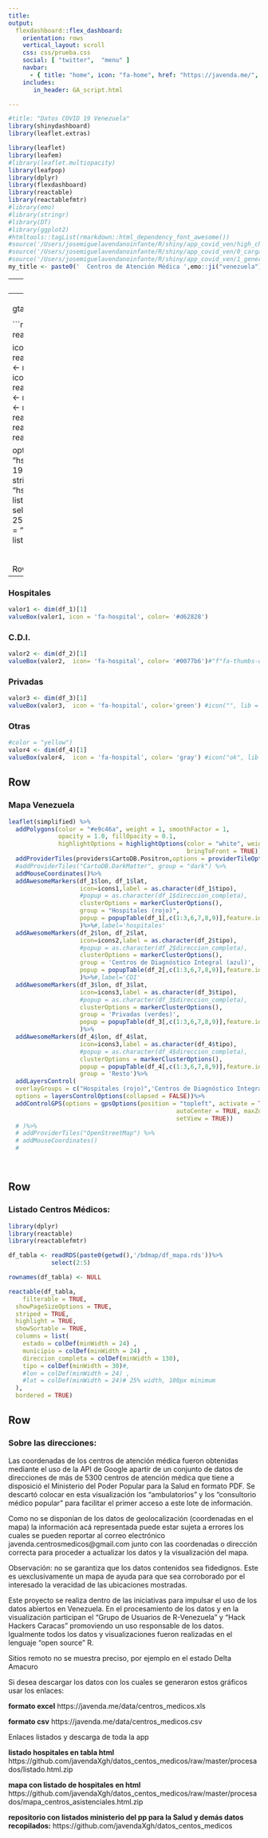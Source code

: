 ```yaml
---
title:
output: 
  flexdashboard::flex_dashboard:
    orientation: rows
    vertical_layout: scroll
    css: css/prueba.css
    social: [ "twitter",  "menu" ]
    navbar:
      - { title: "home", icon: "fa-home", href: "https://javenda.me/", align: left }
    includes:
       in_header: GA_script.html

---
```





```r
#title: "Datos COVID 19 Venezuela"
library(shinydashboard)
library(leaflet.extras)

library(leaflet)
library(leafem)
#library(leaflet.multiopacity)
library(leafpop)
library(dplyr)
library(flexdashboard)
library(reactable)
library(reactablefmtr)
#library(emo)
#library(stringr)
#library(DT)
#library(ggplot2)
#htmltools::tagList(rmarkdown::html_dependency_font_awesome())
#source('/Users/josemiguelavendanoinfante/R/shiny/app_covid_ven/high_charter_options.R')
#source('/Users/josemiguelavendanoinfante/R/shiny/app_covid_ven/0_carga_datos.R')
#source('/Users/josemiguelavendanoinfante/R/shiny/app_covid_ven/1_generacion_graficosR.R')
my_title <- paste0('  Centros de Atención Médica ',emo::ji("venezuela"),'               ')

```
---
title: '`r my_title`'

---
<!--html_preserve-->

<head>

<!-- Global site tag (gtag.js) - Google Analytics -->
  <script async src="https://www.googletagmanager.com/gtag/js?id=G-TZ967Z11S8"></script>
  <script>
    window.dataLayer = window.dataLayer || [];
    function gtag(){dataLayer.push(arguments);}
    gtag('js', new Date());

    gtag('config', 'G-TZ967Z11S8');
  </script>


</head> 
<!--/html_preserve-->


```r
simplified <- readRDS('/home/jose/R/javenda_site/ven_simplified.rds')

icons1 <- readRDS(paste0(getwd(),'/bdmap/icons1.rds'))
icons2 <- readRDS(paste0(getwd(),'/bdmap/icons2.rds'))
icons3 <- readRDS(paste0(getwd(),'/bdmap/icons3.rds'))
icons4 <- readRDS(paste0(getwd(),'/bdmap/icons4.rds'))
df_1 <- readRDS(paste0(getwd(),'/bdmap/df_1.rds'))
df_2 <- readRDS(paste0(getwd(),'/bdmap/df_2.rds'))
df_3 <- readRDS(paste0(getwd(),'/bdmap/df_3.rds'))
df_4 <- readRDS(paste0(getwd(),'/bdmap/df_4.rds'))


options(reactable.theme = reactableTheme(
  color = "hsl(233, 9%, 87%)",
  backgroundColor = "hsl(233, 9%, 19%)",
  borderColor = "hsl(233, 9%, 22%)",
  stripedColor = "hsl(233, 12%, 22%)",
  highlightColor = "hsl(233, 12%, 24%)",
  inputStyle = list(backgroundColor = "hsl(233, 9%, 25%)"),
  selectStyle = list(backgroundColor = "hsl(233, 9%, 25%)"),
  pageButtonHoverStyle = list(backgroundColor = "hsl(233, 9%, 25%)"),
  pageButtonActiveStyle = list(backgroundColor = "hsl(233, 9%, 28%)")
))
```                

              
<script>
document.querySelector(".navbar-header > span.navbar-brand").innerHTML = "`r my_title`";
</script> 

<br>





Row
-----------------------------------------------------------------------
### Hospitales
```r
valor1 <- dim(df_1)[1]
valueBox(valor1, icon = 'fa-hospital', color= '#d62828')

```

### C.D.I.
```r
valor2 <- dim(df_2)[1]
valueBox(valor2,  icon= 'fa-hospital', color= '#0077b6')#"f"fa-thumbs-down
```

### Privadas
```r
valor3 <- dim(df_3)[1]
valueBox(valor3,  icon = 'fa-hospital', color='green') #icon("", lib = "glyphicon"))#icon = "fa-download")
```

### Otras

```r
#color = "yellow")
valor4 <- dim(df_4)[1]
valueBox(valor4,  icon = 'fa-hospital', color= 'gray') #icon("ok", lib = "glyphicon"))#"fa-download")


```



Row {data-height=650}
-------------------------------------

### **Mapa Venezuela** {data-padding=50}

```r
leaflet(simplified) %>%
  addPolygons(color = "#e9c46a", weight = 1, smoothFactor = 1,
              opacity = 1.0, fillOpacity = 0.1,
              highlightOptions = highlightOptions(color = "white", weight = 2,
                                                  bringToFront = TRUE))%>%
  addProviderTiles(providers$CartoDB.Positron,options = providerTileOptions(opacity = 1))%>%
  #addProviderTiles("CartoDB.DarkMatter", group = "dark") %>%
  addMouseCoordinates()%>%
  addAwesomeMarkers(df_1$lon, df_1$lat,
                    icon=icons1,label = as.character(df_1$tipo),
                    #popup = as.character(df_1$direccion_completa),
                    clusterOptions = markerClusterOptions(),
                    group = "Hospitales (rojo)", 
                    popup = popupTable(df_1[,c(1:3,6,7,8,9)],feature.id = FALSE,row.numbers =FALSE) 
                    )%>%#,label='hospitales'
  addAwesomeMarkers(df_2$lon, df_2$lat,
                    icon=icons2,label = as.character(df_2$tipo),
                    #popup = as.character(df_2$direccion_completa),
                    clusterOptions = markerClusterOptions(),
                    group = 'Centros de Diagnóstico Integral (azul)',
                    popup = popupTable(df_2[,c(1:3,6,7,8,9)],feature.id = FALSE,row.numbers =FALSE) 
                    )%>%#,label='CDI'
  addAwesomeMarkers(df_3$lon, df_3$lat,
                    icon=icons3,label = as.character(df_3$tipo),
                    #popup = as.character(df_3$direccion_completa),
                    clusterOptions = markerClusterOptions(),
                    group = 'Privadas (verdes)',
                    popup = popupTable(df_3[,c(1:3,6,7,8,9)],feature.id = FALSE,row.numbers =FALSE) 
                    )%>%
  addAwesomeMarkers(df_4$lon, df_4$lat,
                    icon=icons3,label = as.character(df_4$tipo),
                    #popup = as.character(df_4$direccion_completa),
                    clusterOptions = markerClusterOptions(),
                    popup = popupTable(df_4[,c(1:3,6,7,8,9)],feature.id = FALSE,row.numbers =FALSE),
                    group = 'Resto')%>%
  addLayersControl(
  overlayGroups = c("Hospitales (rojo)",'Centros de Diagnóstico Integral (azul)','Privadas #(verdes)','Resto'),
  options = layersControlOptions(collapsed = FALSE))%>%
  addControlGPS(options = gpsOptions(position = "topleft", activate = TRUE, 
                                               autoCenter = TRUE, maxZoom = 10, 
                                               setView = TRUE))
  # )%>%
  # addProviderTiles("OpenStreetMap") %>%
  # addMouseCoordinates()
  # 




```

Row
-------------------------------------
    
### **Listado Centros Médicos:**{data-padding=40}

```r
library(dplyr)
library(reactable)
library(reactablefmtr)

df_tabla <- readRDS(paste0(getwd(),'/bdmap/df_mapa.rds'))%>%
            select(2:5)

rownames(df_tabla) <- NULL

reactable(df_tabla,
    filterable = TRUE,
  showPageSizeOptions = TRUE,
  striped = TRUE,
  highlight = TRUE,
  showSortable = TRUE,
  columns = list(
    estado = colDef(minWidth = 24) ,
    municipio = colDef(minWidth = 24) ,
    direccion_completa = colDef(minWidth = 130),   
    tipo = colDef(minWidth = 30)#,  
    #lon = colDef(minWidth = 24) ,
    #lat = colDef(minWidth = 24)# 25% width, 100px minimum
  ),
  bordered = TRUE)

```

    

Row
-------------------------------------

### Sobre las direcciones:

Las coordenadas de los centros de atención médica fueron obtenidas mediante el uso de la API de Google apartir de un conjunto de datos de direcciones de más de 5300 centros de atención médica que tiene a disposició el Ministerio del Poder Popular para la Salud en formato PDF. Se descartó colocar en esta visualización los "ambulatorios" y los "consultorio médico popular" para facilitar el primer acceso a este lote de información.

Como no se disponían de los datos de geolocalización (coordenadas en el mapa) la información acá representada puede estar sujeta a errores los cuales se pueden reportar al correo electrónico javenda.centrosmedicos@gmail.com junto con las coordenadas o dirección correcta para proceder a actualizar los datos y la visualización del mapa.

Observación: no se garantiza que los datos contenidos sea fidedignos. Este es uexclusivamente un mapa de ayuda para que sea corroborado por el interesado la veracidad de las ubicaciones mostradas.

Este proyecto se realiza dentro de las iniciativas para impulsar el uso de los datos abiertos en Venezuela. En el procesamiento de los datos y en la visualización participan el "Grupo de Usuarios de R-Venezuela" y "Hack Hackers Caracas" promoviendo un uso responsable de los datos. Igualmente todos los datos y visualizaciones fueron realizadas en el lenguaje "open source" R.

Sitios remoto no se muestra preciso, por ejemplo en el estado Delta Amacuro

Si desea descargar los datos con los cuales se generaron estos gráficos usar los enlaces:

**formato excel**
https://javenda.me/data/centros_medicos.xls

**formato csv**
https://javenda.me/data/centros_medicos.csv


Enlaces listados y descarga de toda la app

**listado hospitales en tabla html**
https://github.com/javendaXgh/datos_centos_medicos/raw/master/procesados/listado.html.zip

**mapa con listado de hospitales en html**
https://github.com/javendaXgh/datos_centos_medicos/raw/master/procesados/mapa_centros_asistenciales.html.zip

**repositorio con listados ministerio del pp para la Salud y demás datos recopilados:**
https://github.com/javendaXgh/datos_centos_medicos



  